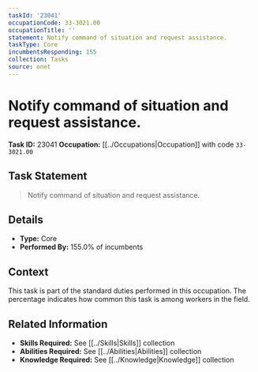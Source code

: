 ```yaml
---
taskId: '23041'
occupationCode: 33-3021.00
occupationTitle: ''
statement: Notify command of situation and request assistance.
taskType: Core
incumbentsResponding: 155
collection: Tasks
source: onet
---
```

# Notify command of situation and request assistance.

**Task ID:** 23041
**Occupation:** [[../Occupations|Occupation]] with code `33-3021.00`

## Task Statement

> Notify command of situation and request assistance.

## Details

- **Type:** Core
- **Performed By:** 155.0% of incumbents

## Context

This task is part of the standard duties performed in this occupation. The percentage indicates how common this task is among workers in the field.

## Related Information

- **Skills Required:** See [[../Skills|Skills]] collection
- **Abilities Required:** See [[../Abilities|Abilities]] collection
- **Knowledge Required:** See [[../Knowledge|Knowledge]] collection
